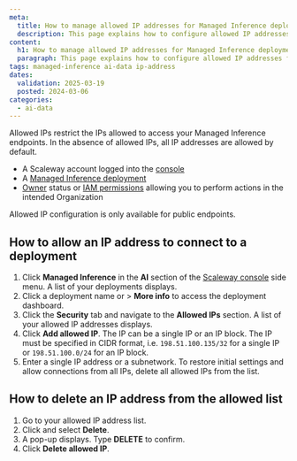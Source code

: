 ```yaml
---
meta:
  title: How to manage allowed IP addresses for Managed Inference deployments
  description: This page explains how to configure allowed IP addresses for Managed Inference deployments
content:
  h1: How to manage allowed IP addresses for Managed Inference deployments
  paragraph: This page explains how to configure allowed IP addresses for Managed Inference deployments
tags: managed-inference ai-data ip-address
dates:
  validation: 2025-03-19
  posted: 2024-03-06
categories:
  - ai-data
---
```


Allowed IPs restrict the IPs allowed to access your Managed Inference endpoints. In the absence of allowed IPs, all IP addresses are allowed by default.

<Macro id="requirements" />

  - A Scaleway account logged into the [console](https://console.scaleway.com)
  - A [Managed Inference deployment](/managed-inference/quickstart/)
  - [Owner](/iam/concepts/#owner) status or [IAM permissions](/iam/concepts/#permission) allowing you to perform actions in the intended Organization

<Message type="note">
  Allowed IP configuration is only available for public endpoints.
</Message>

## How to allow an IP address to connect to a deployment

1. Click **Managed Inference** in the **AI** section of the [Scaleway console](https://console.scaleway.com) side menu. A list of your deployments displays.
2. Click a deployment name or <Icon name="more" /> > **More info** to access the deployment dashboard.
3. Click the **Security** tab and navigate to the **Allowed IPs** section. A list of your allowed IP addresses displays.
4. Click **Add allowed IP**. The IP can be a single IP or an IP block.
    <Message type="note">
      The IP must be specified in CIDR format, i.e. `198.51.100.135/32` for a single IP or `198.51.100.0/24` for an IP block.
    </Message>
5. Enter a single IP address or a subnetwork.
    <Message type="note">
      To restore initial settings and allow connections from all IPs, delete all allowed IPs from the list.
    </Message>

## How to delete an IP address from the allowed list

1. Go to your allowed IP address list.
2. Click <Icon name="more" /> and select **Delete**.
3. A pop-up displays. Type **DELETE** to confirm.
4. Click **Delete allowed IP**.